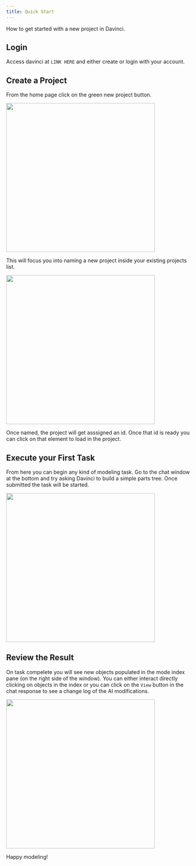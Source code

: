 ```yaml
---
title: Quick Start
---
```

How to get started with a new project in Davinci.

## Login
Access davinci at `LINK HERE` and either create or login with your account.

## Create a Project
From the home page click on the green new project button.

<img height="400" noZoom src="/images/home_start_click.jpg" /> 

 This will focus you into naming a new project inside your existing projects list. 
 
<img height="400" src="/images/home_project_def.jpg" /> 

 Once named, the project will get asssigned an id. Once that id is ready you can click on that element to load in the project. 



## Execute your First Task
From here you can begin any kind of modeling task. Go to the chat window at the bottom and try asking Davinci to build a simple parts tree. Once submitted the task will be started.

 
<img height="400" src="/images/chat_input_example.jpg" /> 

## Review the Result 
On task compelete you will see new objects populated in the mode index pane (on the right side of the window). You can either interact directly clicking on objects in the index or you can click on the `View` button in the chat response to see a change log of the AI modifications. 

<img height="400" src="/images/chat_example.jpg" /> 

Happy modeling!
